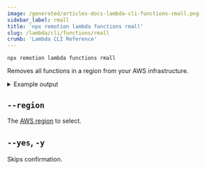 ```yaml
---
image: /generated/articles-docs-lambda-cli-functions-rmall.png
sidebar_label: rmall
title: 'npx remotion lambda functions rmall'
slug: /lambda/cli/functions/rmall
crumb: 'Lambda CLI Reference'
---
```


```
npx remotion lambda functions rmall
```

Removes all functions in a region from your AWS infrastructure.

<details>
<summary>
Example output
</summary>
<pre>
<br/>
Function name:   remotion-render-2021-12-16-2048mb-240sec<br/>
Memory:          2048MB<br/>
Timeout:         120sec<br/>
Version:         2021-12-16<br/>
Delete? (Y/n):  Y<br/>
Deleted!
<br/>
Function name:   remotion-render-2021-12-18-2048mb-240sec<br/>
Memory:          2048MB<br/>
Timeout:         120sec<br/>
Version:         2021-12-16<br/>
Delete? (Y/n):  Y<br/>
Deleted!
<br/>

</pre>
</details>

## `--region`

The [AWS region](/docs/lambda/region-selection) to select.

## `--yes`, `-y`

Skips confirmation.